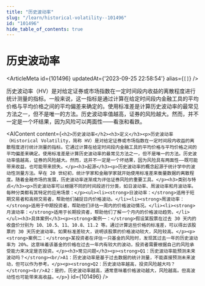 ```yaml
---
title: "历史波动率"
slug: "/learn/historical-volatility--101496"
id: "101496"
hide_table_of_contents: true
---
```



# 历史波动率

<ArticleMeta id={101496} updatedAt={'2023-09-25 22:58:54'} alias={`[]`} />
<div className='border-solid border-b border-t-0 my-4 border-[var(--ifm-color-gray-300)]' />

历史波动率（HV）是对给定证券或市场指数在一定时间段内收益的离散程度进行统计测量的指标。一般来说，这一指标是通过计算在给定时间段内金融工具的平均价格与平均价格之间的平均偏差来确定的。使用标准差是计算历史波动率的最常见方法之一，但不是唯一的方法。历史波动率值越高，证券的风险越大。然而，并不一定是一个坏结果，因为风险可以两面性——看涨和看跌。

<AIContent content={`<h2>历史波动率</h2><h3>定义</h3><p>历史波动率（Historical Volatility，简称 HV）是对给定证券或市场指数在一定时间段内收益的离散程度进行统计测量的指标。它通过计算在给定时间段内金融工具的平均价格与平均价格之间的平均偏差来确定。使用标准差是计算历史波动率的最常见方法之一，但不是唯一的方法。历史波动率值越高，证券的风险越大。然而，这并不一定是一个坏结果，因为风险具有两面性——既可能带来收益，也可能带来损失。</p><h3>起源</h3><p>历史波动率的概念起源于统计学中的波动性测量方法。早在 20 世纪初，统计学家和金融学家就开始使用标准差来衡量数据的离散程度。随着金融市场的发展，历史波动率逐渐成为评估证券风险的重要工具。</p><h3>类别与特点</h3><p>历史波动率可以根据不同的时间段进行分类，如日波动率、周波动率和月波动率。每种分类都有其特定的应用场景：</p><ul><li><strong>日波动率：</strong>适用于短期交易者和高频交易者，帮助他们捕捉日内价格波动。</li><li><strong>周波动率：</strong>适用于中期投资者，帮助他们评估一周内的价格波动情况。</li><li><strong>月波动率：</strong>适用于长期投资者，帮助他们了解一个月内的价格波动趋势。</li></ul><h3>具体案例</h3><p><strong>案例一：</strong>假设某股票在过去 30 天内的收盘价分别为 10、10.5、11、10.8、11.2 等。通过计算这些价格的标准差，可以得出该股票的 30 天历史波动率。如果标准差较大，说明该股票的价格波动较大，风险较高。</p><p><strong>案例二：</strong>某投资者在评估一只基金的风险时，发现其过去一年的历史波动率为 20%。这意味着该基金的价格在过去一年内有较大的波动，投资者需要根据自己的风险承受能力来决定是否投资。</p><h3>常见问题</h3><p><strong>Q1：历史波动率能预测未来波动吗？</strong><br/>A1：历史波动率是基于过去数据的统计测量，不能直接预测未来波动，但可以作为参考。</p><p><strong>Q2：历史波动率越高，投资风险越大吗？</strong><br/>A2：是的，历史波动率越高，通常意味着价格波动越大，风险越高。但高波动性也可能带来高收益。</p>`} id={101496} />

